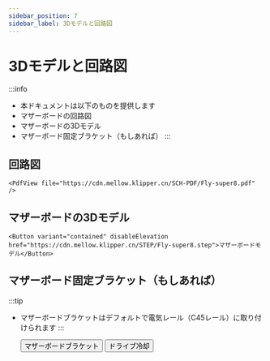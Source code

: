 ```yaml
---
sidebar_position: 7
sidebar_label: 3Dモデルと回路図
---
```


# 3Dモデルと回路図

:::info
* 本ドキュメントは以下のものを提供します
* マザーボードの回路図
* マザーボードの3Dモデル
* マザーボード固定ブラケット（もしあれば）
:::

## 回路図

    <PdfView file="https://cdn.mellow.klipper.cn/SCH-PDF/Fly-super8.pdf" />


## マザーボードの3Dモデル

    <Button variant="contained" disableElevation href="https://cdn.mellow.klipper.cn/STEP/Fly-super8.step">マザーボードモデル</Button>


## マザーボード固定ブラケット（もしあれば）

:::tip
* マザーボードブラケットはデフォルトで電気レール（C45レール）に取り付けられます
:::

    <Button variant="contained" disableElevation href="https://www.printables.com/model/351445-snakeoilxys-mellow-super-8-din-mounter-remix">マザーボードブラケット</Button>
    <Button variant="contained" disableElevation href="https://www.printables.com/model/521770-voron-mellow-super8-pro-drives-dual-fans">ドライブ冷却</Button>